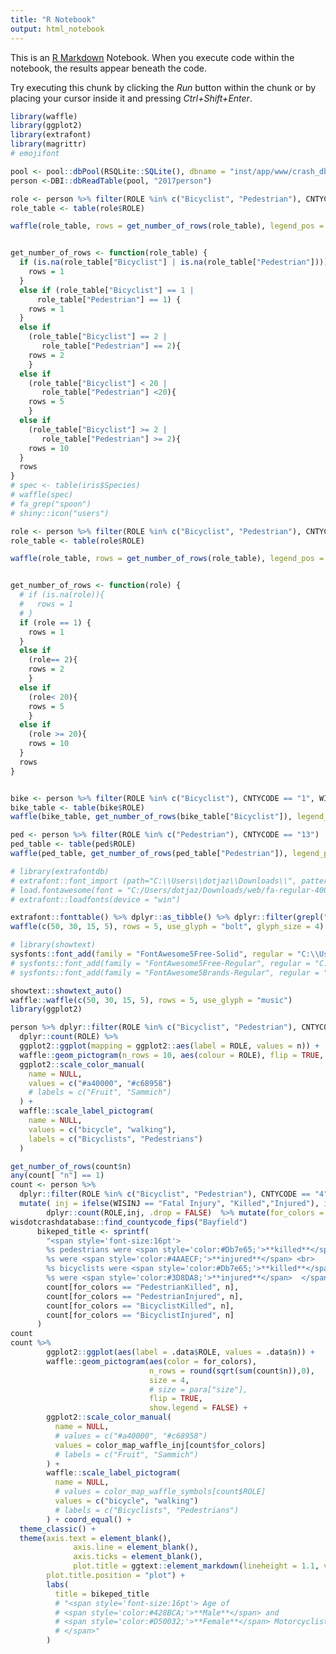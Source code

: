 ```yaml
---
title: "R Notebook"
output: html_notebook
---
```


This is an [R Markdown](http://rmarkdown.rstudio.com) Notebook. When you execute code within the notebook, the results appear beneath the code. 

Try executing this chunk by clicking the *Run* button within the chunk or by placing your cursor inside it and pressing *Ctrl+Shift+Enter*. 

```r
library(waffle)
library(ggplot2)
library(extrafont)
library(magrittr)
# emojifont
```

```r
pool <- pool::dbPool(RSQLite::SQLite(), dbname = "inst/app/www/crash_db.db")
person <-DBI::dbReadTable(pool, "2017person")

role <- person %>% filter(ROLE %in% c("Bicyclist", "Pedestrian"), CNTYCODE == "13")
role_table <- table(role$ROLE)

waffle(role_table, rows = get_number_of_rows(role_table), legend_pos = "none", colors = c("blue", "green", "white"))


get_number_of_rows <- function(role_table) {
  if (is.na(role_table["Bicyclist"] | is.na(role_table["Pedestrian"]))){
    rows = 1
  }
  else if (role_table["Bicyclist"] == 1 |
      role_table["Pedestrian"] == 1) {
    rows = 1
  }
  else if
    (role_table["Bicyclist"] == 2 |
       role_table["Pedestrian"] == 2){
    rows = 2
    }
  else if
    (role_table["Bicyclist"] < 20 |
       role_table["Pedestrian"] <20){
    rows = 5
    }
  else if
    (role_table["Bicyclist"] >= 2 |
       role_table["Pedestrian"] >= 2){
    rows = 10
  }
  rows
}
# spec <- table(iris$Species)
# waffle(spec)
# fa_grep("spoon")
# shiny::icon("users")

```

```r
role <- person %>% filter(ROLE %in% c("Bicyclist", "Pedestrian"), CNTYCODE == "13")
role_table <- table(role$ROLE)

waffle(role_table, rows = get_number_of_rows(role_table), legend_pos = "none", colors = c("blue", "green", "white"))


get_number_of_rows <- function(role) {
  # if (is.na(role)){
  #   rows = 1
  # }
  if (role == 1) {
    rows = 1
  }
  else if
    (role== 2){
    rows = 2
    }
  else if
    (role< 20){
    rows = 5
    }
  else if
    (role >= 20){
    rows = 10
  }
  rows
}


bike <- person %>% filter(ROLE %in% c("Bicyclist"), CNTYCODE == "1", WISINJ !="No Apparent Injury")
bike_table <- table(bike$ROLE)
waffle(bike_table, get_number_of_rows(bike_table["Bicyclist"]), legend_pos = "none", use_glyph = "bicycle", colors = c("#4fb9db", "white"), glyph_size = 6)

ped <- person %>% filter(ROLE %in% c("Pedestrian"), CNTYCODE == "13")
ped_table <- table(ped$ROLE)
waffle(ped_table, get_number_of_rows(ped_table["Pedestrian"]), legend_pos = "none", use_glyph = "walking", colors = c("#44dbae", "white"), glyph_size = 5)
```


```r
# library(extrafontdb)
# extrafont::font_import (path="C:\\Users\\dotjaz\\Downloads\\", pattern = "fa-", prompt = FALSE)
# load.fontawesome(font = "C:/Users/dotjaz/Downloads/web/fa-regular-400.ttf")
# extrafont::loadfonts(device = "win") 
```

```r
extrafont::fonttable() %>% dplyr::as_tibble() %>% dplyr::filter(grepl("Awesom", FamilyName)) %>% select(FamilyName, FontName, fontfile)
waffle(c(50, 30, 15, 5), rows = 5, use_glyph = "bolt", glyph_size = 4)

# library(showtext)
sysfonts::font_add(family = "FontAwesome5Free-Solid", regular = "C:\\Users\\dotjaz\\Downloads\\FontAwesome5Free-Solid.ttf")
# sysfonts::font_add(family = "FontAwesome5Free-Regular", regular = "C:\\Users\\dotjaz\\Downloads\\arcive\\FontAwesome5Brands-Regular.ttf")
# sysfonts::font_add(family = "FontAwesome5Brands-Regular", regular = "C:\\Users\\dotjaz\\Downloads\\fontawesome-webfont.ttf")

showtext::showtext_auto()
waffle::waffle(c(50, 30, 15, 5), rows = 5, use_glyph = "music")
library(ggplot2)

person %>% dplyr::filter(ROLE %in% c("Bicyclist", "Pedestrian"), CNTYCODE == "13") %>%
  dplyr::count(ROLE) %>%
  ggplot2::ggplot(mapping = ggplot2::aes(label = ROLE, values = n)) +
  waffle::geom_pictogram(n_rows = 10, aes(colour = ROLE), flip = TRUE, make_proportional = TRUE, show.legend = FALSE) +
  ggplot2::scale_color_manual(
    name = NULL,
    values = c("#a40000", "#c68958")
    # labels = c("Fruit", "Sammich")
  ) +
  waffle::scale_label_pictogram(
    name = NULL,
    values = c("bicycle", "walking"),
    labels = c("Bicyclists", "Pedestrians")
  )

get_number_of_rows(count$n)
any(count[ "n"] == 1)
count <- person %>%
  dplyr::filter(ROLE %in% c("Bicyclist", "Pedestrian"), CNTYCODE == "4", WISINJ != "No Apparent Injury") %>%
  mutate( inj = ifelse(WISINJ == "Fatal Injury", "Killed","Injured"), inj = factor(inj, levels =c("Killed","Injured")), ROLE = factor(ROLE, levels =c("Bicyclist","Pedestrian"))) %>% 
        dplyr::count(ROLE,inj, .drop = FALSE)  %>% mutate(for_colors = paste0(ROLE,inj)) %>% data.table::as.data.table()
wisdotcrashdatabase::find_countycode_fips("Bayfield")
      bikeped_title <- sprintf(
        "<span style='font-size:16pt'>
        %s pedestrians were <span style='color:#Db7e65;'>**killed**</span>,
        %s were <span style='color:#4AAECF;'>**injured**</span> <br>
        %s bicyclists were <span style='color:#Db7e65;'>**killed**</span>,
        %s were <span style='color:#3D8DA8;'>**injured**</span>  </span>",
        count[for_colors == "PedestrianKilled", n],
        count[for_colors == "PedestrianInjured", n],
        count[for_colors == "BicyclistKilled", n],
        count[for_colors == "BicyclistInjured", n]
      )
count
count %>%
        ggplot2::ggplot(aes(label = .data$ROLE, values = .data$n)) +
        waffle::geom_pictogram(aes(color = for_colors),
                               n_rows = round(sqrt(sum(count$n)),0),
                               size = 4,
                               # size = para["size"],
                               flip = TRUE,
                               show.legend = FALSE) +
        ggplot2::scale_color_manual(
          name = NULL,
          # values = c("#a40000", "#c68958")
          values = color_map_waffle_inj[count$for_colors]
          # labels = c("Fruit", "Sammich")
        ) +
        waffle::scale_label_pictogram(
          name = NULL,
          # values = color_map_waffle_symbols[count$ROLE]
          values = c("bicycle", "walking")
          # labels = c("Bicyclists", "Pedestrians")
        ) + coord_equal() +
  theme_classic() +
  theme(axis.text = element_blank(),
              axis.line = element_blank(),
              axis.ticks = element_blank(),
              plot.title = ggtext::element_markdown(lineheight = 1.1, vjust = .5, hjust = 0),
        plot.title.position = "plot") +
        labs(
          title = bikeped_title
          # "<span style='font-size:16pt'> Age of
          # <span style='color:#428BCA;'>**Male**</span> and
          # <span style='color:#D50032;'>**Female**</span> Motorcyclists in a Crash (2017-2019)
          # </span>"
        )

```

